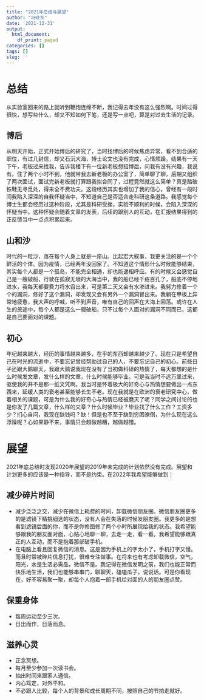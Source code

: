 ```yaml
---
title: "2021年总结与展望"
author: "冯晓东"
date: '2021-12-31'
output:
  html_document:
    df_print: paged
categories: []
tags: []
slug: ''
---
```



# 总结

从实验室回来的路上就听到鞭炮连绵不断，我记得去年没有这么强烈啊。时间过得很快，想写些什么，却又不知如何下笔，还是写一点吧，算是对过去生活的记录。

## 博后

从明天开始，正式开始博后的研究了，当时找博后的时候焦虑异常，看不到合适的职位，有过几封信，却又石沉大海，博士论文也没有完成，心情烦躁。结果有一天下午，老板过来找我，告诉我楼下有一位新老板想招博后，问我有没有兴趣，我说有。住了两个小时不到，他就带我去新老板的办公室了，简单聊了聊，后期又组织了两次面试，面试完新老板就打算跟我拟合同了，过程竟然就这么简单？真是踏破铁鞋无寻觅处，得来全不费功夫。这段经历其实也增加了我的信心，曾经有一段时间我陷入深深的自我怀疑当中，不知道自己是否适合走科研这条道路。我感觉每个博士生都会经历过这种阶段，尤其是科研受挫，实验不顺利的时候，会陷入深深的怀疑当中。这种怀疑会随着文章的发表，后续的跟别人的互动，在汇报结果得到的正反馈当中一点点积累起来。

## 山和沙

时代的一粒沙，落在每个人身上就是一座山。比起宏大叙事，我更关注的是一个个鲜活的个体。因为疫情，已经两年没回家了。不知道这个情形什么时候能够结束，其实每个人都是一个孤岛，不能完全相通，却也能遥相呼应。有的时候又会感觉自己是一艘破船，行驶在孤寂无垠的大海当中，我的船已经千疮百孔了，船底不停地进水，我每天都要费力将水舀出来，可是第二天又会有水渗进来。我努力修着一个个的漏洞，修好了这个漏洞，却发现又会有另外一个漏洞冒出来。我躺在甲板上异常地疲惫，我大声的呼喊，听不到声音，唯有自己的回声在大海上回荡。或许在人生的旅途中，每个人都是这么一艘破船，只不过每个人面对的漏洞不同而已，这都是自己要面对的课题。

## 初心

年纪越来越大，经历的事情越来越多，在乎的东西却越来越少了。现在只是希望自己在时光的流逝中，不要忘记曾经帮助过自己的人，不要忘记自己的初心。前些日子还跟大鹅聊天，我跟大鹅说我现在没有了当初做科研的热情了，每天都想的是什么时候发文章，发什么样的文章，什么时候能够毕业。可是我当时不远万里过来，驱使我的并不是那一纸文凭啊。我当时是怀着极大的好奇心与热情想要做出一点东西来，延缓人类的衰老甚至能够长生不老。现在我就是在欧洲的衰老研究中心，做着相关的课题，可是为什么我的好奇心与热情已经被磨灭了呢？同学之间讨论的也是你发了几篇文章，什么样的文章？什么时候毕业？毕业找了什么工作？工资多少？扪心自问，我现在缺钱吗？缺！但是也不至于缺到穷困潦倒，为什么现在这么浮躁呢？心如果静不来，事情只会越做越糟，越做越错。

# 展望

2021年底总结时发现2020年展望的2019年未完成的计划依然没有完成。展望和计划更多的应该是一种指导，而不是约束。在2022年我希望能够做到：

## 减少碎片时间

- 减少泛泛之交，减少在微信上耗费的时间，卸载微信朋友圈。微信朋友圈更多的是滤镜下精挑细选的状态，没有人会在失落的时候发朋友圈。我更多的是想看到滤镜后面的你，而不是你修图修了两个小时所展现给我的状态。我希望能够跟我的朋友面对面，心贴心地聊一聊，去走一走，看一看。我希望能够跟真正的人互动，而不是抱着那部破手机。
- 在电脑上看且回复微信的消息。这是因为手机上的字太小了，手机打字又慢。而且时常被碎片信息打扰，很难专注做事。在将来也有考虑卸载微信，空气，阳光，水是生活必需品，微信不是。我记得在微信发明之前，我们也能正常而快乐地生活，我们也能够串串门，聊聊天，磕嗑瓜子，说说话。可是你看现在，好不容易聚一聚，却每个人抱着一部手机给对面的人的朋友圈点赞。
	
## 保重身体

- 每周运动至少三次。
- 日出而作，日落而息。
	
## 滋养心灵
- 正念冥想。
- 每月至少参加一次读书会。
- 抽出时间来跟家人通信。
- 内心笃定，对外平和。
- 不必跟人比较，每个人的背景和成长周期不同，按照自己的节拍走就好。




